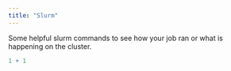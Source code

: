 ```yaml
---
title: "Slurm"
---
```


Some helpful slurm commands to see how your job ran or what is happening on the cluster. 

```r
1 + 1
```
